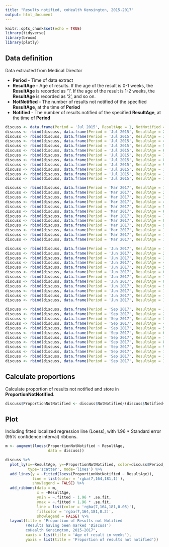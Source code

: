 ```yaml
---
title: "Results notified, coHealth Kensington, 2015-2017"
output: html_document
---
```


```r
knitr::opts_chunk$set(echo = TRUE)
library(tidyverse)
library(broom)
library(plotly)
```

## Data definition

Data extracted from Medical Director

* **Period** - Time of data extract
* **ResultAge** - Age of results. If the age of the result is 0-1 weeks, the **ResultAge** is recorded as '1'. If the age of the result is 1-2 weeks, the **ResultAge** is recorded as '2', and so on.
* **NotNotified** - The number of results not notified of the specified **ResultAge**, at the time of **Period**
* **Notified** - The number of results notified of the specified **ResultAge**, at the time of **Period**

```r

discuss <- data.frame(Period = 'Jul 2015', ResultAge = 1, NotNotified = 88, Notified = 16)
discuss <- rbind(discuss, data.frame(Period = 'Jul 2015', ResultAge = 2, NotNotified = 79,Notified = 35))
discuss <- rbind(discuss, data.frame(Period = 'Jul 2015', ResultAge = 3, NotNotified = 81,Notified = 52))
discuss <- rbind(discuss, data.frame(Period = 'Jul 2015', ResultAge = 4, NotNotified = 30,Notified = 45))
discuss <- rbind(discuss, data.frame(Period = 'Jul 2015', ResultAge = 5, NotNotified = 25,Notified = 43))
discuss <- rbind(discuss, data.frame(Period = 'Jul 2015', ResultAge = 6, NotNotified = 36,Notified = 51))
discuss <- rbind(discuss, data.frame(Period = 'Jul 2015', ResultAge = 7, NotNotified = 14,Notified = 53))
discuss <- rbind(discuss, data.frame(Period = 'Jul 2015', ResultAge = 8, NotNotified = 22,Notified = 96))
discuss <- rbind(discuss, data.frame(Period = 'Jul 2015', ResultAge = 9, NotNotified = 31,Notified = 71))
discuss <- rbind(discuss, data.frame(Period = 'Jul 2015', ResultAge = 10, NotNotified = 21,Notified = 56))
discuss <- rbind(discuss, data.frame(Period = 'Jul 2015', ResultAge = 11, NotNotified = 31,Notified = 94))
discuss <- rbind(discuss, data.frame(Period = 'Jul 2015', ResultAge = 12, NotNotified = 26,Notified = 72))

discuss <- rbind(discuss, data.frame(Period = 'Mar 2017', ResultAge = 1, NotNotified = 86,Notified = 15))
discuss <- rbind(discuss, data.frame(Period = 'Mar 2017', ResultAge = 2, NotNotified = 41,Notified = 20))
discuss <- rbind(discuss, data.frame(Period = 'Mar 2017', ResultAge = 3, NotNotified = 26,Notified = 37))
discuss <- rbind(discuss, data.frame(Period = 'Mar 2017', ResultAge = 4, NotNotified = 75,Notified = 44))
discuss <- rbind(discuss, data.frame(Period = 'Mar 2017', ResultAge = 5, NotNotified = 42,Notified = 51))
discuss <- rbind(discuss, data.frame(Period = 'Mar 2017', ResultAge = 6, NotNotified = 23,Notified = 64))
discuss <- rbind(discuss, data.frame(Period = 'Mar 2017', ResultAge = 7, NotNotified = 43,Notified = 73))
discuss <- rbind(discuss, data.frame(Period = 'Mar 2017', ResultAge = 8, NotNotified = 38,Notified = 40))
discuss <- rbind(discuss, data.frame(Period = 'Mar 2017', ResultAge = 9, NotNotified = 30,Notified = 69))
discuss <- rbind(discuss, data.frame(Period = 'Mar 2017', ResultAge = 10, NotNotified = 47,Notified = 91))
discuss <- rbind(discuss, data.frame(Period = 'Mar 2017', ResultAge = 11, NotNotified = 47,Notified = 52))
discuss <- rbind(discuss, data.frame(Period = 'Mar 2017', ResultAge = 12, NotNotified = 11,Notified = 10))

discuss <- rbind(discuss, data.frame(Period = 'Jun 2017', ResultAge = 1, NotNotified = 63,Notified = 4))
discuss <- rbind(discuss, data.frame(Period = 'Jun 2017', ResultAge = 2, NotNotified = 49,Notified = 33))
discuss <- rbind(discuss, data.frame(Period = 'Jun 2017', ResultAge = 3, NotNotified = 47,Notified = 36))
discuss <- rbind(discuss, data.frame(Period = 'Jun 2017', ResultAge = 4, NotNotified = 41,Notified = 44))
discuss <- rbind(discuss, data.frame(Period = 'Jun 2017', ResultAge = 5, NotNotified = 38,Notified = 74))
discuss <- rbind(discuss, data.frame(Period = 'Jun 2017', ResultAge = 6, NotNotified = 22,Notified = 42))
discuss <- rbind(discuss, data.frame(Period = 'Jun 2017', ResultAge = 7, NotNotified = 45,Notified = 77))
discuss <- rbind(discuss, data.frame(Period = 'Jun 2017', ResultAge = 8, NotNotified = 18,Notified = 23))
discuss <- rbind(discuss, data.frame(Period = 'Jun 2017', ResultAge = 9, NotNotified = 26,Notified = 42))
discuss <- rbind(discuss, data.frame(Period = 'Jun 2017', ResultAge = 10, NotNotified = 38,Notified = 39))
discuss <- rbind(discuss, data.frame(Period = 'Jun 2017', ResultAge = 11, NotNotified = 34,Notified = 64))
discuss <- rbind(discuss, data.frame(Period = 'Jun 2017', ResultAge = 12, NotNotified = 26,Notified = 39))

discuss <- rbind(discuss, data.frame(Period = 'Sep 2017', ResultAge = 1, NotNotified = 96,Notified = 32))
discuss <- rbind(discuss, data.frame(Period = 'Sep 2017', ResultAge = 2, NotNotified = 68,Notified = 41))
discuss <- rbind(discuss, data.frame(Period = 'Sep 2017', ResultAge = 3, NotNotified = 96,Notified = 51))
discuss <- rbind(discuss, data.frame(Period = 'Sep 2017', ResultAge = 4, NotNotified = 85,Notified = 49))
discuss <- rbind(discuss, data.frame(Period = 'Sep 2017', ResultAge = 5, NotNotified = 91,Notified = 52))
discuss <- rbind(discuss, data.frame(Period = 'Sep 2017', ResultAge = 6, NotNotified = 91,Notified = 47))
discuss <- rbind(discuss, data.frame(Period = 'Sep 2017', ResultAge = 7, NotNotified = 78,Notified = 65))
discuss <- rbind(discuss, data.frame(Period = 'Sep 2017', ResultAge = 8, NotNotified = 82,Notified = 85))
discuss <- rbind(discuss, data.frame(Period = 'Sep 2017', ResultAge = 9, NotNotified = 55,Notified = 108))
discuss <- rbind(discuss, data.frame(Period = 'Sep 2017', ResultAge = 10, NotNotified = 62,Notified = 88))
discuss <- rbind(discuss, data.frame(Period = 'Sep 2017', ResultAge = 11, NotNotified = 69,Notified = 99))
discuss <- rbind(discuss, data.frame(Period = 'Sep 2017', ResultAge = 12, NotNotified = 45,Notified = 76))

```

## Calculate proportions

Calculate proportion of results not notified and store in **ProportionNotNotified**.

``` r

discuss$ProportionNotNotified <- discuss$NotNotified/(discuss$Notified+discuss$NotNotified)

```

## Plot

Including fitted localized regression line (Loess), with
1.96 * Standard error (95% confidence interval) ribbons.

```r

m <- augment(loess(ProportionNotNotified ~ ResultAge,
                   data = discuss))

discuss %>%
  plot_ly(x=~ResultAge, y=~ProportionNotNotified, color=discuss$Period, opacity=0.25, 
          type='scatter', mode='lines') %>%
  add_lines(y = ~fitted(loess(ProportionNotNotified ~ ResultAge)),
            line = list(color = 'rgba(7,164,181,1)'),
            showlegend = FALSE) %>%
  add_ribbons(data = m,
              x = ~ResultAge,
              ymin = ~.fitted - 1.96 * .se.fit,
              ymax = ~.fitted + 1.96 * .se.fit,
              line = list(color = 'rgba(7,164,181,0.05)'),
              fillcolor = 'rgba(7,164,181,0.2)',
              showlegend = FALSE) %>% 
  layout(title = "Proportion of Results not Notified
         (Results having been marked 'Discuss')
         coHealth Kensington, 2015-2017",
         xaxis = list(title = 'Age of result in weeks'),
         yaxis = list(title = 'Proportion of results not notified'))


```
